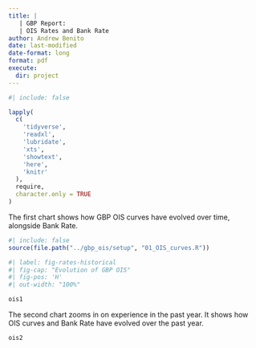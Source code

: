 ```yaml
---
title: |
   | GBP Report: 
   | OIS Rates and Bank Rate
author: Andrew Benito
date: last-modified
date-format: long
format: pdf
execute: 
  dir: project
---
```



```r
#| include: false

lapply(
  c(
    'tidyverse',
    'readxl',
    'lubridate',
    'xts',
    'showtext',
    'here',
    'knitr'
  ),
  require,
  character.only = TRUE
)
```

The first chart shows how GBP OIS curves have evolved over time, alongside Bank Rate.


```r
#| include: false
source(file.path("../gbp_ois/setup", "01_OIS_curves.R"))

```

```r
#| label: fig-rates-historical
#| fig-cap: "Evolution of GBP OIS"
#| fig-pos: 'H'
#| out-width: "100%"

ois1

```



The second chart zooms in on experience in the past year. It shows how OIS curves and Bank Rate have evolved over the past year. 


```r
ois2

```
